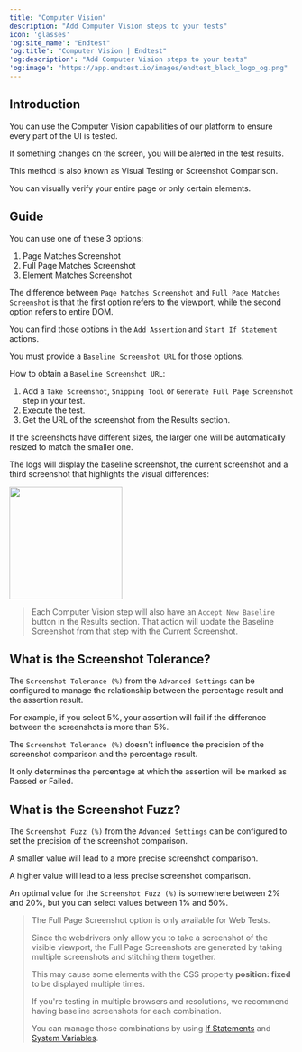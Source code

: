 ```yaml
---
title: "Computer Vision"
description: "Add Computer Vision steps to your tests"
icon: 'glasses'
'og:site_name': "Endtest"
'og:title': "Computer Vision | Endtest"
'og:description': "Add Computer Vision steps to your tests"
'og:image': "https://app.endtest.io/images/endtest_black_logo_og.png"
---
```


## Introduction

You can use the Computer Vision capabilities of our platform to ensure every part of the UI is tested.

If something changes on the screen, you will be alerted in the test results.

This method is also known as Visual Testing or Screenshot Comparison.

You can visually verify your entire page or only certain elements.

## Guide

You can use one of these 3 options:
1. Page Matches Screenshot
2. Full Page Matches Screenshot
3. Element Matches Screenshot

The difference between `Page Matches Screenshot` and `Full Page Matches Screenshot` is that the first option refers to the viewport, while the second option refers to entire DOM.

You can find those options in the `Add Assertion` and `Start If Statement` actions.

You must provide a `Baseline Screenshot URL` for those options.

How to obtain a `Baseline Screenshot URL`:
1. Add a `Take Screenshot`, `Snipping Tool` or `Generate Full Page Screenshot` step in your test.
2. Execute the test.
3. Get the URL of the screenshot from the Results section.

If the screenshots have different sizes, the larger one will be automatically resized to match the smaller one.

The logs will display the baseline screenshot, the current screenshot and a third screenshot that highlights the visual differences:

<img height="200" src="https://app.endtest.io/images/screenshot-comparison.png" />

>Each Computer Vision step will also have an `Accept New Baseline` button in the Results section.
>That action will update the Baseline Screenshot from that step with the Current Screenshot.

## What is the Screenshot Tolerance?

The `Screenshot Tolerance (%)` from the `Advanced Settings` can be configured to manage the relationship between the percentage result and the assertion result.

For example, if you select 5%, your assertion will fail if the difference between the screenshots is more than 5%.

The `Screenshot Tolerance (%)` doesn't influence the precision of the screenshot comparison and the percentage result.

It only determines the percentage at which the assertion will be marked as Passed or Failed.


## What is the Screenshot Fuzz?

The `Screenshot Fuzz (%)` from the `Advanced Settings` can be configured to set the precision of the screenshot comparison.

A smaller value will lead to a more precise screenshot comparison.

A higher value will lead to a less precise screenshot comparison.

An optimal value for the `Screenshot Fuzz (%)` is somewhere between 2% and 20%, but you can select values between 1% and 50%.

>The Full Page Screenshot option is only available for Web Tests.
>
>Since the webdrivers only allow you to take a screenshot of the visible viewport, the Full Page Screenshots are generated by taking multiple screenshots and stitching them together.
>
>This may cause some elements with the CSS property **position: fixed** to be displayed multiple times.
>
>If you're testing in multiple browsers and resolutions, we recommend having baseline screenshots for each combination.
>
>You can manage those combinations by using <a class="endtest_link" href="/web-tests/if-statements-for-web-tests/">If Statements</a> and <a class="endtest_link" href="/advanced/how-to-use-variables/#system-variables">System Variables</a>.
